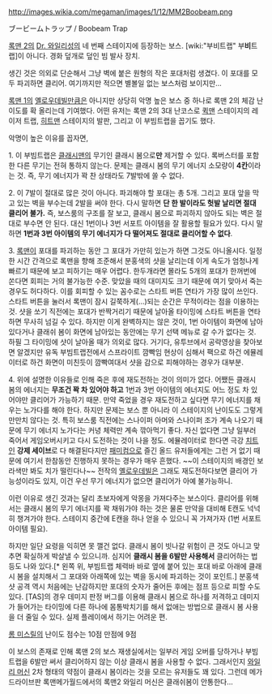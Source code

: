 http://images.wikia.com/megaman/images/1/12/MM2Boobeam.png
{{{#!html
<iframe width="420" height="315" src="//www.youtube.com/embed/lKo3DrBVLDA" frameborder="0" allowfullscreen&start=192></iframe>
}}}

ブービームトラップ / Boobeam Trap

[[록맨 2]]의 [[Dr. 와일리]]성의 네 번째 스테이지에 등장하는 보스. [wiki:"부비트랩" 부'''비'''트랩]이 아니다. 경화 덮개로 덮인 빔 발사 장치.

생긴 것은 의외로 단순해서 그냥 벽에 붙은 원형의 작은 포대처럼 생겼다. 이 포대를 모두 파괴하면 클리어. 여기까지만 적으면 별볼일 없는 보스처럼 보이지만... 

[[록맨 1]]의 [[옐로우데빌]]만큼은 아니지만 상당히 악명 높은 보스 중 하나로 록맨 2의 체감 난이도를 확 올리는데 기여했다. 어떤 유저는 록맨 2의 3대 난코스로 [[퀵맨]] 스테이지의 레이저 트랩, [[히트맨]] 스테이지의 발판, 그리고 이 부빔트랩을 꼽기도 했다. 

악명이 높은 이유를 꼽자면, 

1. 이 부빔트랩은 [[클래시맨]]의 무기인 클래시 봄으로'''만''' 제거할 수 있다. 록버스터를 포함한 다른 무기는 전혀 통하지 않는다. 문제는 클래시 봄의 무기 에너지 소모량이 '''4칸'''이라는 것. 즉, 무기 에너지가 꽉 찬 상태라도 7발밖에 쏠 수 없다. 

2. 이 7발이 절대로 많은 것이 아니다. 파괴해야 할 포대는 총 5개. 그리고 포대 앞을 막고 있는 벽을 부수는데 2발을 써야 한다. 다시 말하면 '''단 한 발이라도 헛발 날리면 절대 클리어 불가.''' 즉, 보스룸의 구조를 잘 보고, 클래시 봄으로 파괴하지 않아도 되는 벽은 절대로 부수면 안 된다. 대신 1번이나 3번 서포트 아이템을 잘 활용할 필요가 있다. 다시 말하면 '''1번과 3번 아이템의 무기 에너지가 다 떨어져도 절대로 클리어할 수 없다'''. 

3. [[록맨]]이 포대를 파괴하는 동안 그 포대가 가만히 있는가 하면 그것도 아니올시다. 일정한 시간 간격으로 록맨을 향해 조준해서 분홍색의 샷을 날리는데 이게 속도가 엄청나게 빠르기 때문에 보고 피하기는 매우 어렵다. 한두개라면 몰라도 5개의 포대가 한꺼번에 쏜다면 회피는 거의 불가능한 수준. 맞았을 때의 대미지도 크기 때문에 여기 맞아서 죽는 경우도 허다하다. 이를 회피할 수 있는 꼼수로는 스타트 버튼 연타가 가장 많이 쓰인다. 스타트 버튼을 눌러서 록맨이 잠시 길쭉하게(...)되는 순간은 무적이라는 점을 이용하는 것. 샷을 쏘기 직전에는 포대가 반짝거리기 때문에 날아올 타이밍에 스타트 버튼을 연타하면 무사히 넘길 수 있다. 하지만 이게 완벽하지는 않은 것이, 1번 아이템이 화면에 남아 있다거나 클래쉬 봄이 화면에 남아있는 동안에는 무기 선택 메뉴로 갈 수가 없다는 것. 하필 그 타이밍에 샷이 날아올 때가 의외로 많다. 거기다, 유투브에서 공략영상을 찾아보면 알겠지만 유독 부빔트랩전에서 스프라이트 깜빡임 현상이 심해서 팩으로 하건 에뮬레이터로 하건 화면이 미친듯이 깜빡여대서 샷을 감으로 피해야하는 경우가 대부분.

4. 위에 설명한 이유들로 인해 죽은 후에 재도전하는 것이 의미가 없다. 어쨌든 클래시 봄의 에너지는 '''무조건 꽉 차 있어야 하고''' 1번과 3번 아이템의 에너지도 어느 정도 차 있어야만 클리어가 가능하기 때문. 만약 죽었을 경우 재도전하고 싶다면 무기 에너지를 채우는 노가다를 해야 한다. 하지만 문제는 보스 뿐 아니라 이 스테이지의 난이도도 그렇게 만만치 않다는 것. 특히 보스룸 직전에는 스나이퍼 아머와 스나이퍼 조가 계속 나오기 때문에 무기 에너지 노가다는 커녕 체력만 계속 깎아먹기 좋다. 자신 없다면 그냥 일부러 죽어서 게임오버시키고 다시 도전하는 것이 나을 정도. 에뮬레이터로 한다면 극강 [[치트]]인 '''강제 세이브'''로 다 해결된다지만 [[패미컴]]으로 즐긴 올드 유저들에게는 그런 거 없기 때문에 여기서 한참동안 진행하지 못하는 경우가 매우 흔했다. ~~이 스테이지의 배경인 보라색만 봐도 치가 떨린다나~~ 전작의 [[옐로우데빌]]은 그래도 재도전하다보면 클리어 가능성이라도 있지, 이건 우선 무기 에너지가 없으면 클리어가 아예 불가능하니. 

이런 이유로 생긴 것과는 달리 초보자에게 악몽을 가져다주는 보스이다. 클리어를 위해서는 클래시 봄의 무기 에너지를 꽉 채워가야 하는 것은 물론 만약을 대비해 E캔도 넉넉히 챙겨가야 한다. 스테이지 중간에 E캔을 하나 얻을 수 있으니 꼭 가져가자 (1번 서포트 아이템 필요). 

하지만 일단 요령을 익히면 못 깰건 없다. 클래시 봄이 빗나갈 위험이 큰 것도 아니고 맞추면 확실하게 박살낼 수 있으니까. 심지어 '''클래시 봄을 6발만 사용해서''' 클리어하는 법 등도 나와 있다.[* 왼쪽 위, 부빔트랩 체력바 바로 옆에 붙어 있는 포대 바로 아래에 클래시 봄을 설치해서 그 포대와 아래쪽에 있는 벽을 동시에 파괴하는 것이 포인트.] 분홍색 샷 공격 역시 처음에는 난감하지만 포대의 숫자가 줄어든 후에는 점프 등으로 피할 수도 있다. [TAS]의 경우 데미지 판정 버그를 이용해 클래시 봄으로 하나를 저격하고 데미지가 들어가는 타이밍에 다른 하나에 몸통박치기를 해서 없애는 방법으로 클래시 봄 사용을 더 줄일 수 있다. 실제 플레이에서 하기는 어려운 편. 

[[롬 미스릴]]의 난이도 점수는 10점 만점에 9점

이 보스의 존재로 인해 록맨 2의 보스 재생실에서는 일부러 게임 오버를 당하거나 부빔트랩을 6발만 써서 클리어하지 않는 이상 클래시 봄을 사용할 수 없다. 그래서인지 [[와일리 머신]] 2차 형태의 약점이 클래시 봄이라는 것을 모르는 유저들도 꽤 있다. 그런데 메가 드라이브판 록맨메가월드에서의 록맨2 와일리 머신은 클래쉬봄이 안통한다...
